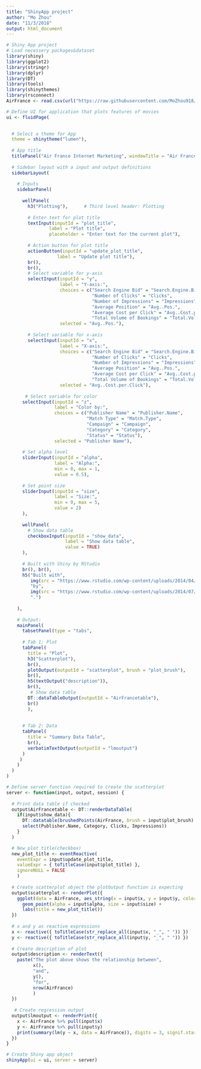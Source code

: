 ```yaml
---
title: "ShinyApp project"
author: "Mo Zhou"
date: "11/3/2018"
output: html_document
---
```


```r
# Shiny App project
# Load necessery packages&dataset
library(shiny)
library(ggplot2)
library(stringr)
library(dplyr)
library(DT)
library(tools)
library(shinythemes)
library(rsconnect)
AirFrance <- read.csv(url("https://raw.githubusercontent.com/MoZhou918/ShinyApp/master/AirFrance_forR.csv"), header=TRUE,sep=",")

# Define UI for application that plots features of movies
ui <- fluidPage(
  

  # Select a theme for App
  theme = shinytheme("lumen"),
  
  # App title
  titlePanel("Air France Internet Marketing", windowTitle = "Air France"),
 
  # Sidebar layout with a input and output definitions
  sidebarLayout(
    
    # Inputs
    sidebarPanel(
      
      wellPanel(
        h3("Plotting"),      # Third level header: Plotting
        
        # Enter text for plot title
        textInput(inputId = "plot_title", 
                label = "Plot title", 
                placeholder = "Enter text for the current plot"),
      
        # Action button for plot title
        actionButton(inputId = "update_plot_title", 
                   label = "Update plot title"),
        br(),
        br(),
        # Select variable for y-axis 
        selectInput(inputId = "y", 
                    label = "Y-axis:",
                    choices = c("Search Engine Bid" = "Search.Engine.Bid", 
                                "Number of Clicks" = "Clicks", 
                                "Number of Impressions" = "Impressions", 
                                "Average Position" = "Avg..Pos.", 
                                "Average Cost per Click" = "Avg..Cost.per.Click",
                                "Total Volume of Bookings" = "Total.Volume.of.Bookings"), 
                    selected = "Avg..Pos."),
        
        # Select variable for x-axis 
        selectInput(inputId = "x", 
                    label = "X-axis:",
                    choices = c("Search Engine Bid" = "Search.Engine.Bid", 
                                "Number of Clicks" = "Clicks", 
                                "Number of Impressions" = "Impressions", 
                                "Average Position" = "Avg..Pos.", 
                                "Average Cost per Click" = "Avg..Cost.per.Click",
                                "Total Volume of Bookings" = "Total.Volume.of.Bookings"), 
                    selected = "Avg..Cost.per.Click"),
      
       # Select variable for color
      selectInput(inputId = "z", 
                  label = "Color by:",
                  choices = c("Publisher Name" = "Publisher.Name", 
                              "Match Type" = "Match.Type", 
                              "Campaign" = "Campaign", 
                              "Category" = "Category", 
                              "Status" = "Status"),
                  selected = "Publisher Name"),
      
      # Set alpha level
      sliderInput(inputId = "alpha", 
                  label = "Alpha:", 
                  min = 0, max = 1, 
                  value = 0.5),
      
      # Set point size
      sliderInput(inputId = "size", 
                  label = "Size:", 
                  min = 0, max = 5, 
                  value = 2)
      ),
      
      wellPanel(
        # Show data table
        checkboxInput(inputId = "show_data",
                      label = "Show data table",
                      value = TRUE)
      ),
      
      # Built with Shiny by RStudio
      br(), br(),
      h5("Built with",
         img(src = "https://www.rstudio.com/wp-content/uploads/2014/04/shiny.png", height = "30px"),
         "by",
         img(src = "https://www.rstudio.com/wp-content/uploads/2014/07/RStudio-Logo-Blue-Gray.png", height = "30px"),
         ".")
      
    ),
    
    # Output:
    mainPanel(
      tabsetPanel(type = "tabs",
      
      # Tab 1: Plot
      tabPanel(
        title = "Plot",
        h3("Scatterplot"), 
        br(),
        plotOutput(outputId = "scatterplot", brush = "plot_brush"),
        br(),
        h5(textOutput("description")),
        br(),
         # Show data table
        DT::dataTableOutput(outputId = "AirFrancetable"),
        br()
        ),
      
      
      # Tab 2: Data
      tabPanel(
        title = "Summary Data Table",
        br(),
        verbatimTextOutput(outputId = "lmoutput")
      )
     )
    )
  )
)

# Define server function required to create the scatterplot
server <- function(input, output, session) {
  
  # Print data table if checked
  output$AirFrancetable <- DT::renderDataTable(
    if(input$show_data){
      DT::datatable(brushedPoints(AirFrance, brush = input$plot_brush) %>% 
      select(Publisher.Name, Category, Clicks, Impressions))
    }
  )

  # New plot title(checkbox)
  new_plot_title <- eventReactive(
    eventExpr = input$update_plot_title, 
    valueExpr = { toTitleCase(input$plot_title) },
    ignoreNULL = FALSE
    )
  
  # Create scatterplot object the plotOutput function is expecting 
  output$scatterplot <- renderPlot({
    ggplot(data = AirFrance, aes_string(x = input$x, y = input$y, color = input$z)) +
      geom_point(alpha = input$alpha, size = input$size) +
      labs(title = new_plot_title())
  })
  
  # x and y as reactive expressions
  x <- reactive({ toTitleCase(str_replace_all(input$x, "_", " ")) })
  y <- reactive({ toTitleCase(str_replace_all(input$y, "_", " ")) })
  
  # Create description of plot
  output$description <- renderText({
    paste("The plot above shows the relationship between",
          x(),
          "and",
          y(),
          "for",
          nrow(AirFrance)
          )
  })
  
   # Create regression output
  output$lmoutput <- renderPrint({
    x <- AirFrance %>% pull(input$x)
    y <- AirFrance %>% pull(input$y)
    print(summary(lm(y ~ x, data = AirFrance)), digits = 3, signif.stars = FALSE)
  })
}

# Create Shiny app object
shinyApp(ui = ui, server = server)
```


